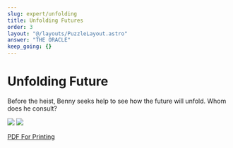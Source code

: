 ```yaml
---
slug: expert/unfolding
title: Unfolding Futures
order: 3
layout: "@/layouts/PuzzleLayout.astro"
answer: "THE ORACLE"
keep_going: {}
---
```


# Unfolding Future

<div class="italics">
  Before the heist, Benny seeks help to see how the future will unfold. Whom does he consult?
</div>

<img src="/unfolding_future.png"> </img>
<img src="/unfolding_future_expert.png"> </img>

<a href="/Unfolding-Future-Expert.pdf">PDF For Printing</a>
